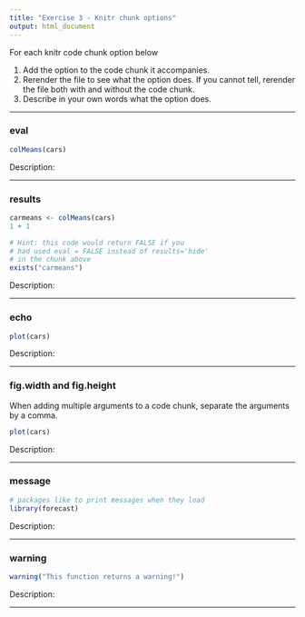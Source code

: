 ```yaml
---
title: "Exercise 3 - Knitr chunk options"
output: html_document
---
```


For each knitr code chunk option below

1. Add the option to the code chunk it accompanies.
2. Rerender the file to see what the option does. If you cannot tell, rerender the file both with and without the code chunk.
3. Describe in your own words what the option does.

***

### eval

```r
colMeans(cars)
```
Description:

***

### results

```r
carmeans <- colMeans(cars)
1 + 1
```

```r
# Hint: this code would return FALSE if you 
# had used eval = FALSE instead of results='hide' 
# in the chunk above
exists("carmeans")
```
Description:

***

###  echo

```r
plot(cars)
```
Description:

***

### fig.width and fig.height

When adding multiple arguments to a code chunk, separate the arguments by a comma.

```r
plot(cars)
```
Description:

***

### message   

```r
# packages like to print messages when they load
library(forecast)
```
Description:

***

### warning

```r
warning("This function returns a warning!")
```
Description:

***